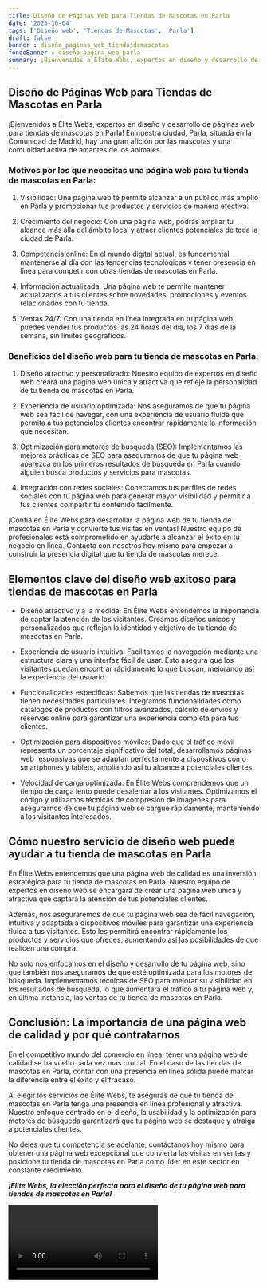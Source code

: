 ```yaml
---
title: Diseño de Páginas Web para Tiendas de Mascotas en Parla
date: '2023-10-04'
tags: ['Diseño web', 'Tiendas de Mascotas', 'Parla']
draft: false
banner : diseño_paginas_web_tiendasdemascotas
fondoBanner : diseño_pagina_web_parla
summary: ¡Bienvenidos a Élite Webs, expertos en diseño y desarrollo de páginas web para tiendas de mascotas en Parla! En nuestra ciudad, Parla, situada en la Comunidad de Madrid, hay una gran afición por las mascotas y una comunidad activa de amantes de los animales.
---
```


## Diseño de Páginas Web para Tiendas de Mascotas en Parla

¡Bienvenidos a Élite Webs, expertos en diseño y desarrollo de páginas web para tiendas de mascotas en Parla! En nuestra ciudad, Parla, situada en la Comunidad de Madrid, hay una gran afición por las mascotas y una comunidad activa de amantes de los animales.

### Motivos por los que necesitas una página web para tu tienda de mascotas en Parla:

1. Visibilidad: Una página web te permite alcanzar a un público más amplio en Parla y promocionar tus productos y servicios de manera efectiva.

2. Crecimiento del negocio: Con una página web, podrás ampliar tu alcance más allá del ámbito local y atraer clientes potenciales de toda la ciudad de Parla.

3. Competencia online: En el mundo digital actual, es fundamental mantenerse al día con las tendencias tecnológicas y tener presencia en línea para competir con otras tiendas de mascotas en Parla.

4. Información actualizada: Una página web te permite mantener actualizados a tus clientes sobre novedades, promociones y eventos relacionados con tu tienda.

5. Ventas 24/7: Con una tienda en línea integrada en tu página web, puedes vender tus productos las 24 horas del día, los 7 días de la semana, sin límites geográficos.

### Beneficios del diseño web para tu tienda de mascotas en Parla:

1. Diseño atractivo y personalizado: Nuestro equipo de expertos en diseño web creará una página web única y atractiva que refleje la personalidad de tu tienda de mascotas en Parla.

2. Experiencia de usuario optimizada: Nos aseguramos de que tu página web sea fácil de navegar, con una experiencia de usuario fluida que permita a tus potenciales clientes encontrar rápidamente la información que necesitan.

3. Optimización para motores de búsqueda (SEO): Implementamos las mejores prácticas de SEO para asegurarnos de que tu página web aparezca en los primeros resultados de búsqueda en Parla cuando alguien busca productos y servicios para mascotas.

4. Integración con redes sociales: Conectamos tus perfiles de redes sociales con tu página web para generar mayor visibilidad y permitir a tus clientes compartir tu contenido fácilmente.

¡Confía en Élite Webs para desarrollar la página web de tu tienda de mascotas en Parla y convierte tus visitas en ventas! Nuestro equipo de profesionales está comprometido en ayudarte a alcanzar el éxito en tu negocio en línea. Contacta con nosotros hoy mismo para empezar a construir la presencia digital que tu tienda de mascotas merece.

<GifSeo />

<Cta />

## Elementos clave del diseño web exitoso para tiendas de mascotas en Parla

- Diseño atractivo y a la medida: En Élite Webs entendemos la importancia de captar la atención de los visitantes. Creamos diseños únicos y personalizados que reflejan la identidad y objetivo de tu tienda de mascotas en Parla.

- Experiencia de usuario intuitiva: Facilitamos la navegación mediante una estructura clara y una interfaz fácil de usar. Esto asegura que los visitantes puedan encontrar rápidamente lo que buscan, mejorando así la experiencia del usuario.

- Funcionalidades específicas: Sabemos que las tiendas de mascotas tienen necesidades particulares. Integramos funcionalidades como catálogos de productos con filtros avanzados, cálculo de envíos y reservas online para garantizar una experiencia completa para tus clientes.

- Optimización para dispositivos móviles: Dado que el tráfico móvil representa un porcentaje significativo del total, desarrollamos páginas web responsivas que se adaptan perfectamente a dispositivos como smartphones y tablets, ampliando así tu alcance a potenciales clientes.

- Velocidad de carga optimizada: En Élite Webs comprendemos que un tiempo de carga lento puede desalentar a los visitantes. Optimizamos el código y utilizamos técnicas de compresión de imágenes para asegurarnos de que tu página web se cargue rápidamente, manteniendo a los visitantes interesados.

## Cómo nuestro servicio de diseño web puede ayudar a tu tienda de mascotas en Parla

En Élite Webs entendemos que una página web de calidad es una inversión estratégica para tu tienda de mascotas en Parla. Nuestro equipo de expertos en diseño web se encargará de crear una página web única y atractiva que captará la atención de tus potenciales clientes.

Además, nos aseguraremos de que tu página web sea de fácil navegación, intuitiva y adaptada a dispositivos móviles para garantizar una experiencia fluida a tus visitantes. Esto les permitirá encontrar rápidamente los productos y servicios que ofreces, aumentando así las posibilidades de que realicen una compra.

No solo nos enfocamos en el diseño y desarrollo de tu página web, sino que también nos aseguramos de que esté optimizada para los motores de búsqueda. Implementamos técnicas de SEO para mejorar su visibilidad en los resultados de búsqueda, lo que aumentará el tráfico a tu página web y, en última instancia, las ventas de tu tienda de mascotas en Parla.

## Conclusión: La importancia de una página web de calidad y por qué contratarnos

En el competitivo mundo del comercio en línea, tener una página web de calidad se ha vuelto cada vez más crucial. En el caso de las tiendas de mascotas en Parla, contar con una presencia en línea sólida puede marcar la diferencia entre el éxito y el fracaso.

Al elegir los servicios de Élite Webs, te aseguras de que tu tienda de mascotas en Parla tenga una presencia en línea profesional y atractiva. Nuestro enfoque centrado en el diseño, la usabilidad y la optimización para motores de búsqueda garantizará que tu página web se destaque y atraiga a potenciales clientes.

No dejes que tu competencia se adelante, contáctanos hoy mismo para obtener una página web excepcional que convierta las visitas en ventas y posicione tu tienda de mascotas en Parla como líder en este sector en constante crecimiento.

_**¡Élite Webs, la elección perfecta para el diseño de tu página web para tiendas de mascotas en Parla!**_

<Video />

<CtaBot job='Tiendas de Mascotas' city='Parla'/>

<Gmaps query='Parla+españa+maps' />